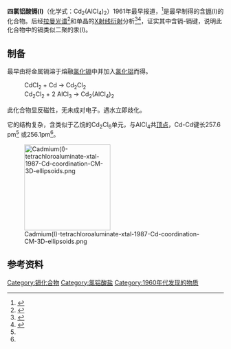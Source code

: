 {{chembox
| ImageFile = Cadmium(I)-tetrachloroaluminate-xtal-1987-unit-cell-CM-3D-ellipsoids.png
| ImageSize = 
| IUPACName = dicadmium(2+) bis(tetrachoridoaluminate(1−))
| OtherNames = 
| Section1 = {{Chembox Identifiers
| CASNo = 103823-00-3
| CASNo_Ref = {{cascite|correct|CAS}}
}}
| Section2 = {{Chembox Properties
| Formula = Cd<sub>2</sub>Al<sub>2</sub>Cl<sub>8</sub>
| MolarMass =  562.4123 
| Appearance = 白色结晶
| Density = 
| MeltingPt = 227°C (分解)
| BoilingPt = 
| Solubility = }}
| Section3 = {{Chembox Hazards
| MainHazards = 
| FlashPt = 
| Autoignition = }}
| Section8 = {{Chembox Related
|   OtherAnions = 
|   OtherCations = 
|   OtherCpds = [[四氯铝酸镉(II)|四氯铝酸镉(II)]]
 }}
}}
'''四氯铝酸镉(I)'''（化学式：Cd<sub>2</sub>(AlCl<sub>4</sub>)<sub>2</sub>）1961年最早报道，<ref>{{Cite journal 
| author2 = William J. Burkhard
| author3 = Leonard F. Druding
| title = Stabilization of the Cadmium(I) Oxidation State. The System Cd-Cd{{su|b=2|p=1}}(AlCl{{su|b=4}}){{su|b=2}}–Cd{{su|p=2}}(AlCl{{su|b=4}}){{su|b=2}}
| journal = Journal of the American Chemical Society 
| volume = 83 
| issue = 1
| pages = 76–80 
| doi = 10.1021/ja01462a016
|date=January 1961}}</ref>是最早制得的含[[镉|镉]](I)的化合物。后经[[拉曼光谱|拉曼光谱]]<ref>{{Cite journal| first1 = J. D. 
| title = The Cadmium(I) Ion Cd{{su|b=2|p=2+}}. Raman Spectrum and Relationship to Hg{{su|b=2|p=2+}} 
| journal = Inorganic Chemistry 
| volume = 1
| last1 = Corbett
| issue = 3
| pages = 700–703
| doi = 10.1021/ic50003a051
|date=Aug 1962}}</ref>和单晶的[[X射线衍射|X射线衍射]]分析<ref name="Faggiani">{{Cite journal| first1 = R.
| author2 = Ronald J. Gillespie
| author3 = John E. Vekris 
| title = The cadmium(I) ion, Cd{{su|b=2|p=2+}}; X-ray crystal structure of {{chem|Cd|2|(AlCl|4|)|2}}
| last1 = Faggiani
| journal = Journal of the Chemical Society Chemical Communications 
| volume = 1986
| pages = 517–518 
| year = 1986 
| doi = 10.1039/C39860000517
}}</ref><ref name="Meyer">{{Cite journal
| last = Staffel | first = T.
| author2 = Dr. Gerd Meyer 
| title = Synthesis and crystal structures of {{chem|Cd[AlCl|4|]|2|}} and {{chem|Cd|2|[AlCl|4|]|2|}}
| journal = Zeitschrift für anorganische und allgemeine Chemie 
| volume = 548 
| issue = 5
| pages = 45–54 
| year = 1987 
| doi = 10.1002/zaac.19875480505
}}</ref>，证实其中含镉-镉键，说明此化合物中的镉类似二聚的汞(I)。

==制备==
最早由将金属镉溶于熔融[[氯化镉|氯化镉]]中并加入[[氯化铝|氯化铝]]而得。
:CdCl<sub>2</sub> + Cd → Cd<sub>2</sub>Cl<sub>2</sub> 
:Cd<sub>2</sub>Cl<sub>2</sub> + 2 AlCl<sub>3</sub> → Cd<sub>2</sub>(AlCl<sub>4</sub>)<sub>2</sub>

此化合物显反磁性，无未成对电子。遇水立即歧化。

它的结构复杂，含类似于乙烷的Cd<sub>2</sub>Cl<sub>6</sub>单元，与AlCl<sub>4</sub>共[[頂點_(幾何)|顶点]]，Cd-Cd键长257.6 pm<ref name = "Faggiani"/> 或256.1pm<ref name = "Meyer"/>。

[[File:Cadmium(I)-tetrachloroaluminate-xtal-1987-Cd-coordination-CM-3D-ellipsoids.png|200px]]

==参考资料==
{{reflist}}

{{镉化合物}}

[[Category:镉化合物|Category:镉化合物]]
[[Category:氯铝酸盐|Category:氯铝酸盐]]
[[Category:1960年代发现的物质|Category:1960年代发现的物质]]